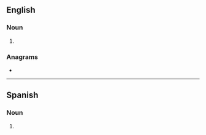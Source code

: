 ==English==

===Noun===
{{head|en|noun form}}

# {{plural of|en|combo}}

===Anagrams===
* {{anagrams|en|a=bcmoos|Coombs|coombs}}

----

==Spanish==

===Noun===
{{head|es|noun form}}

# {{plural of|es|combo}}